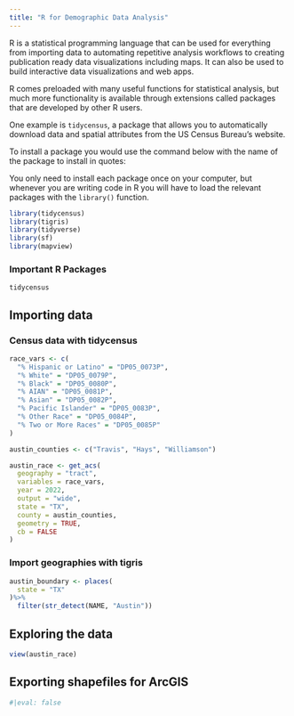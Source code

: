 ```yaml
---
title: "R for Demographic Data Analysis"
---
```


R is a statistical programming language that can be used for everything from importing data to automating repetitive analysis workflows to creating publication ready data visualizations including maps. It can also be used to build interactive data visualizations and web apps.

R comes preloaded with many useful functions for statistical analysis, but much more functionality is available through extensions called packages that are developed by other R users.

One example is `tidycensus`, a package that allows you to automatically download data and spatial attributes from the US Census Bureau's website.

To install a package you would use the command below with the name of the package to install in quotes:

You only need to install each package once on your computer, but whenever you are writing code in R you will have to load the relevant packages with the `library()` function.
```r
library(tidycensus)
library(tigris)
library(tidyverse)
library(sf)
library(mapview)
```


### Important R Packages

`tidycensus` 


## Importing data

### Census data with tidycensus
```r
race_vars <- c(
  "% Hispanic or Latino" = "DP05_0073P",
  "% White" = "DP05_0079P",
  "% Black" = "DP05_0080P",
  "% AIAN" = "DP05_0081P",
  "% Asian" = "DP05_0082P",
  "% Pacific Islander" = "DP05_0083P",
  "% Other Race" = "DP05_0084P",
  "% Two or More Races" = "DP05_0085P"
)

austin_counties <- c("Travis", "Hays", "Williamson")

austin_race <- get_acs(
  geography = "tract",
  variables = race_vars,
  year = 2022,
  output = "wide",
  state = "TX",
  county = austin_counties,
  geometry = TRUE,
  cb = FALSE
)
```

### Import geographies with tigris
```r
austin_boundary <- places(
  state = "TX"
)%>%
  filter(str_detect(NAME, "Austin"))

```

## Exploring the data
```r
view(austin_race)
```


## Exporting shapefiles for ArcGIS
```r
#|eval: false
```




